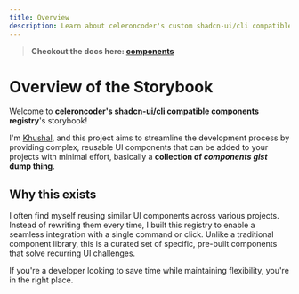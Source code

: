 ```yaml
---
title: Overview
description: Learn about celeroncoder's custom shadcn-ui/cli compatible components.
---
```


> **Checkout the docs here: [components](https://components.celeroncoder.com)**

# Overview of the Storybook

Welcome to **celeroncoder's [shadcn-ui/cli](https://ui.shadcn.com/docs/cli) compatible components registry**'s storybook!

I'm [Khushal](https://celeroncoder.com), and this project aims to streamline the development process by providing complex, reusable UI components that can be added to your projects with minimal effort, basically a **collection of _components gist_ dump thing**.

## Why this exists

I often find myself reusing similar UI components across various projects. Instead of rewriting them every time, I built this registry to enable a seamless integration with a single command or click. Unlike a traditional component library, this is a curated set of specific, pre-built components that solve recurring UI challenges.

If you're a developer looking to save time while maintaining flexibility, you're in the right place.
